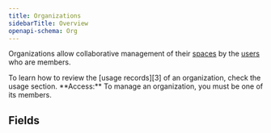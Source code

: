 ```yaml
---
title: Organizations
sidebarTitle: Overview
openapi-schema: Org
---
```


Organizations allow collaborative management of their [spaces][2]
by the [users][1] who are members.

<Tip>
  To learn how to review the [usage records][3] of an organization,
  check the usage section.
</Tip>

<Note>
  **Access:** To manage an organization, you must be one of its members.
</Note>

## Fields

[1]: /api-reference/users
[2]: /api-reference/spaces
[3]: /api-reference/usage-records
